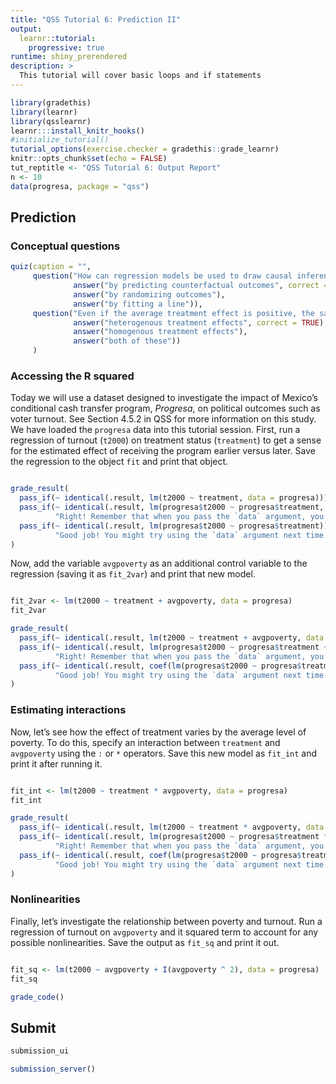 ```yaml
---
title: "QSS Tutorial 6: Prediction II"
output:
  learnr::tutorial:
    progressive: true
runtime: shiny_prerendered
description: >
  This tutorial will cover basic loops and if statements
---
```


```r
library(gradethis)
library(learnr)
library(qsslearnr)
learnr:::install_knitr_hooks()
#initialize_tutorial()
tutorial_options(exercise.checker = gradethis::grade_learnr)
knitr::opts_chunk$set(echo = FALSE)
tut_reptitle <- "QSS Tutorial 6: Output Report"
n <- 10
data(progresa, package = "qss")
```

## Prediction 



### Conceptual questions

```r
quiz(caption = "",
     question("How can regression models be used to draw causal inference?",
              answer("by predicting counterfactual outcomes", correct = TRUE),
              answer("by randomizing outcomes"),
              answer("by fitting a line")),
     question("Even if the average treatment effect is positive, the same treatment may not affect everyone in the positive direction. This is an example of:",
              answer("heterogenous treatment effects", correct = TRUE),
              answer("homogenous treatment effects"),
              answer("both of these"))
     )
```


### Accessing the R squared

Today we will use a dataset designed to investigate the impact of Mexico's conditional cash transfer program, _Progresa_, on political outcomes such as voter turnout. See Section 4.5.2 in QSS for more information on this study. We have loaded the `progresa` data into this tutorial session. First, run a regression of turnout (`t2000`) on treatment status (`treatment`) to get a sense for the estimated effect of receiving the program earlier versus later. Save the regression to the object `fit` and print that object. 

```r


```

```r
grade_result(
  pass_if(~ identical(.result, lm(t2000 ~ treatment, data = progresa))),
  pass_if(~ identical(.result, lm(progresa$t2000 ~ progresa$treatment, data = progresa)),
          "Right! Remember that when you pass the `data` argument, you don't need to explicitly refer to the data frame in the formula."),
  pass_if(~ identical(.result, lm(progresa$t2000 ~ progresa$treatment)),
          "Good job! You might try using the `data` argument next time.")
)
```

Now, add the variable `avgpoverty` as an additional control variable to the regression (saving it as `fit_2var`) and print that new model. 

```r

  
```

```r
fit_2var <- lm(t2000 ~ treatment + avgpoverty, data = progresa)
fit_2var
```

```r
grade_result(
  pass_if(~ identical(.result, lm(t2000 ~ treatment + avgpoverty, data = progresa))),
  pass_if(~ identical(.result, lm(progresa$t2000 ~ progresa$treatment + progresa$avgpoverty, data = progresa)),
          "Right! Remember that when you pass the `data` argument, you don't need to explicitly refer to the data frame in the formula."),
  pass_if(~ identical(.result, coef(lm(progresa$t2000 ~ progresa$treatment + progresa$avgpoverty))),
          "Good job! You might try using the `data` argument next time.")
)
```


### Estimating interactions

Now, let's see how the effect of treatment varies by the average level of poverty. To do this, specify an interaction between `treatment` and `avgpoverty` using the `:` or `*` operators. Save this new model as `fit_int` and print it after running it. 

```r

```

```r
fit_int <- lm(t2000 ~ treatment * avgpoverty, data = progresa)
fit_int
```

```r
grade_result(
  pass_if(~ identical(.result, lm(t2000 ~ treatment * avgpoverty, data = progresa))),
  pass_if(~ identical(.result, lm(progresa$t2000 ~ progresa$treatment * progresa$avgpoverty, data = progresa)),
          "Right! Remember that when you pass the `data` argument, you don't need to explicitly refer to the data frame in the formula."),
  pass_if(~ identical(.result, coef(lm(progresa$t2000 ~ progresa$treatment * progresa$avgpoverty))),
          "Good job! You might try using the `data` argument next time.")
)
```


### Nonlinearities 

Finally, let's investigate the relationship between poverty and turnout. Run a regression of turnout on `avgpoverty` and it squared term to account for any possible nonlinearities. Save the output as `fit_sq` and print it out. 

```r

```

```r
fit_sq <- lm(t2000 ~ avgpoverty + I(avgpoverty ^ 2), data = progresa)
fit_sq
```

```r
grade_code()
```

## Submit

```r
submission_ui
```

```r
submission_server()
```
